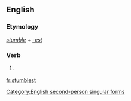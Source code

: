 ==English==

===Etymology===
''[[stumble]]'' + ''[[-est]]''

===Verb===
{{en-verb form}}

# {{archaic}} {{form of|Second-person singular simple present form|stumble}}

[[Category:English second-person singular forms]]

[[fr:stumblest]]